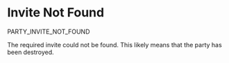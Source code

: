 # Invite Not Found

<Summary>PARTY_INVITE_NOT_FOUND</Summary>

The required invite could not be found. This likely means that the party has been destroyed.
